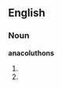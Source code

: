 ==English==

===Noun===
'''anacoluthons'''

# {{plural of|anacoluthon}}
# {{alternative spelling of|anacolouthons}}